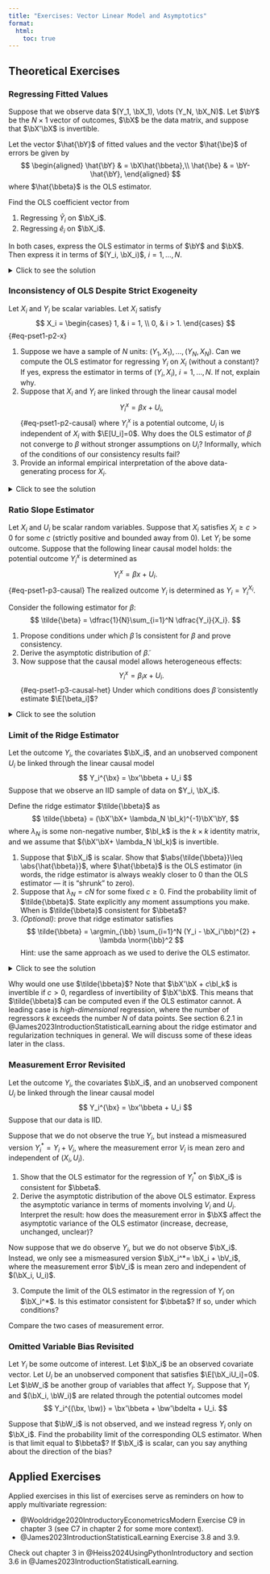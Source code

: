 ```yaml
---
title: "Exercises: Vector Linear Model and Asymptotics"
format:
  html:
    toc: true
---
```




## Theoretical Exercises 

### Regressing Fitted Values

Suppose that we observe data $(Y_1, \bX_1), \dots (Y_N, \bX_N)$. Let $\bY$ be the $N\times 1$ vector of outcomes, $\bX$ be the data matrix, and suppose that $\bX'\bX$ is invertible. 

Let the vector $\hat{\bY}$ of fitted values and the vector $\hat{\be}$ of errors be given by 
$$
\begin{aligned}
\hat{\bY} & = \bX\hat{\bbeta},\\
\hat{\be} & = \bY- \hat{\bY},
\end{aligned}
$$
where $\hat{\bbeta}$ is the OLS estimator. 

Find the OLS coefficient vector from

1. Regressing $\hat{Y}_i$ on $\bX_i$.
2. Regressing $\hat{e}_i$ on $\bX_i$.

In both cases, express the OLS estimator in terms of $\bY$ and $\bX$. Then express it in terms of $(Y_i, \bX_i)$, $i=1, \dots, N$.


<details>
  <summary>Click to see the solution</summary>

*First subquestion*: 
First consider the question of regressing $\hat{\bY}$ on $\bX$. Let $\tilde{\bbeta}$ be the OLS estimator of regressing $\hat{\bY}$ on $\bX$. We  can use the usual formula for the OLS, but replace $\bY$ with $\hat{\bY}$. We can then use the definition of $\hat{\bY}$ and $\hat{\bbeta}$ to express the coefficients in terms of the original data: 
$$
\begin{aligned}
\tilde{\bbeta} & = (\bX'\bX)^{-1}\bX'\hat{\bY} = (\bX'\bX)^{-1}\bX'\bX\hat{\bbeta} \\
& = \hat{\bbeta} = (\bX'\bX)^{-1}\bX\bY = \left(\sum_{i=1}^N \bX_i\bX_i' \right)^{-1}\sum_{i=1}^N\bX_iY_i,
\end{aligned}
$$
One way to interpret the above result is that applying OLS more than 1 time does not change anything. The first application already extracts all the information that can be linearly explained by $\bX$ (a property sometimes called *idempotency*).

<br>

*Second subquestion*: We can proceed similarly with $\hat{\be}$. Let $\check{\bbeta}$ be the OLS estimator for regressing $\hat{\bbeta}$ on $\bX$. We can again use the general expression for the OLS estimator and substitute the definition of $\hat{\bbeta}$:
$$
\begin{aligned}
\check{\bbeta} & = (\bX'\bX)^{-1}\bX'\hat{\be} = (\bX'\bX)^{-1}\bX'(\bY-\hat{\bY})\\
& = \hat{\bbeta} -\tilde{\bbeta} = \hat{\bbeta}- \hat{\bbeta}\\
& = 0,
\end{aligned}
$$
where we have used the first result of the problem.

 
</details>

### Inconsistency of OLS Despite Strict Exogeneity

Let $X_i$ and $Y_i$ be scalar variables. Let $X_i$ satisfy
$$
X_i = \begin{cases}
1, & i = 1, \\
0, & i > 1.
\end{cases}
$$ {#eq-pset1-p2-x}

1. Suppose we have a sample of $N$ units: $(Y_1, X_1), \dots, (Y_N, X_N)$. Can we compute the OLS estimator for regressing $Y_i$ on $X_i$ (without a constant)? If yes, express the estimator in terms of $(Y_i, X_i)$, $i=1,\dots, N$. If not, explain why.
2. Suppose that $X_i$ and $Y_i$ are linked through the linear causal model
$$
Y_i^x = \beta x + U_i,
$$ {#eq-pset1-p2-causal}
where $Y_i^x$ is a potential outcome, $U_i$ is independent of $X_i$ with $\E[U_i]=0$. Why does the OLS estimator of $\beta$ not converge to $\beta$ without stronger assumptions on $U_i$? Informally, which of the conditions of our consistency results fail?
3. Provide an informal empirical interpretation of the above data-generating process for $X_i$.

 

<details>
  <summary>Click to see the solution</summary>

*First subquestion*: The computability of the OLS estimator is determined by one key question: is $\bX'\bX$ invertible? If $\bX'\bX$ is invertible, then the answer is positive. 

In this case, there is only one scalar covariate. $\bX'\bX$ is itself then scalar ($1\times 1$) and given by
$$
\bX'\bX = \sum_{i=1}^N X_i^2
$$
By @eq-pset1-p2-x, we have that $\sum_{i=1}^N X_i^2=1$, which is invertible. It follows that we can compute $\hat{\beta}=(\bX'\bX)^{-1}\bX'\bY$:
$$
\hat{\beta} = (\bX'\bX)^{-1}\bX'\bY = \dfrac{\sum_{i=1}^N X_iY_i}{\sum_{i=1}^N X_i^2} = Y_1.
$$ {#eq-pset1-p2-beta}

<br>

*Second subquestion:* To answer this question formally, we use the same technique we use in the lectures --- substituting the underlying model into the estimator. By @eq-pset1-p2-causal, the realized outcomes satisfy
$$
Y_i = \beta X_i + U_i
$$

We substitute this expression for realized values into the OLS estimator ([-@eq-pset1-p2-beta]) to obtain
$$
\hat{\beta} = \beta + U_1,
$$
where we have used that $X_1 =1$ by @eq-pset1-p2-x.

We now see that the value of $\hat{\beta}$ does not depend on sample size $N$. The full value of $U_1$ will always be present in $\hat{\beta}$: as $N\to\infty$
$$
\hat{\beta} \xrightarrow{p} \beta + U_1
$$
The only case where $\hat{\beta}\xrightarrow{p}\beta$ is when $U_1=0$ --- an additional stronger condition.

Which conditions of our consistency results fail? There are two conditions that hold:

- Orthogonality: $\E[X_iU_i] =0$ holds. 
- Independence of units

There are two conditions that do not hold:

- Identical distributions: unit 1 is different to the rest. 
- Invertibility of the limit of $N^{-1}\sum_{i=1}^N\bX_i\bX_i'$. By @eq-pset1-p2-x, this sum is equal to $N^{-1}\to 0$.

Of these two failing conditions, the first one is usually not a big issue. It concerns only a single point, and in general we have tools for handling non-identical distributions. 
It is the second condition that creates a problem in the limit. 

The message of this problem is that we make two invertibility conditions: the sample condition (on $\bX'\bX$) and the population one (on $\E[\bX_i\bX_i']$). These conditions play different roles. Each can fail, while the other condition is true.

<br>

*Third subquestion*: we can imagine a simple experiment in which the subjects have arrived to the lab in a random order, independently of their characteristics. However, there is only one real treatment, which is given to the first unit. Everyone else receives a placebo. 





</details>

### Ratio Slope Estimator

Let $X_i$ and $U_i$ be scalar random variables. Suppose that $X_i$ satisfies $X_i\geq c>0$ for some $c$ (strictly positive and bounded away from 0). Let $Y_i$ be some outcome. Suppose that the following linear causal model holds: the potential outcome $Y_i^x$ is determined as
$$
Y_i^x = \beta x + U_i.
$$ {#eq-pset1-p3-causal}
The realized outcome $Y_i$ is determined as $Y_i = Y_i^{X_i}$.

Consider the following estimator for $\beta$:
$$
\tilde{\beta} = \dfrac{1}{N}\sum_{i=1}^N \dfrac{Y_i}{X_i}.
$$ 

1. Propose conditions under which $\tilde{\beta}$ is consistent for $\beta$ and prove consistency.
2. Derive the asymptotic distribution of $\tilde{\beta}$.
3. Now suppose that the causal model allows heterogeneous effects:
$$
Y_i^x = \beta_i x + U_i.
$$ {#eq-pset1-p3-causal-het}
Under which conditions does $\tilde{\beta}$ consistently estimate $\E[\beta_i]$?


<details>
  <summary>Click to see the solution</summary>


*First subquestion*: we again use the key technique --- substituting the true model into the estimator. By @eq-pset1-p3-causal, the outcome $Y_i$ satisfies
$$
Y_i = \beta X_i + U_i.
$$
We can substitute this expression into $\tilde{\beta}$ to obtain
$$
\tilde{\beta} = \dfrac{1}{N}\sum_{i=1}^N \dfrac{Y_i}{X_i} = \beta+ \dfrac{1}{N}\sum_{i=1}^N \dfrac{U_i}{X_i}
$$
The law of large number applies to the sum on the right hand side if 

1. $(X_i, U_i)$ are IID.
2. $\E[U_i/X_i]$ exists.

We make these assumptions. Then by the law of large numbers:
$$
\dfrac{1}{N}\sum_{i=1}^N \dfrac{U_i}{X_i}\xrightarrow{p} \E\left[ \dfrac{U_i}{X_i} \right].
$$
By the continuous mapping theorem:
$$
\tilde{\beta} \xrightarrow{p} \beta + \E\left[ \dfrac{U_i}{X_i} \right].
$$
$\tilde{\beta}$ is consistent for $\beta$ if 

3. $\E[U_i/X_i]=0$ (note that it is sufficient that $\E[U_i|X_i]=0$ for this condition, why?).

We conclude that $\tilde{\beta}$ is consistent for $\beta$ under assumptions (1)-(3).


<br>

*Second subquestion*: to study the asymptotic distribution, we keep the above conditions (1)-(3). Under these conditions (especially (3)) we note that 
$$
\begin{aligned}
\tilde{\beta} - \beta & = \dfrac{1}{N}\sum_{i=1}^N \dfrac{U_i}{X_i} \\
& = \dfrac{1}{N}\sum_{i=1}^N \dfrac{U_i}{X_i} - \E\left[\dfrac{U_i}{X_i}\right].
\end{aligned}
$$ {#eq-pset1-p3-sampling-error}
The bottom line is in the form used in the central limit theorem: sample average minus population average. We can then apply the central limit theorem provided the following assumption holds:

4. Finite second moments: $\E[U_i^2/X_i^2]<\infty$.

Then by the central limit theorem it holds that 
$$
\sqrt{N}\left(  \dfrac{1}{N}\sum_{i=1}^N \dfrac{U_i}{X_i} - \E\left[\dfrac{U_i}{X_i}\right] \right)\xrightarrow{d} N\left(0, \E\left[\dfrac{U_i^2}{X_i^2} \right] \right).
$$

By @eq-pset1-p3-sampling-error we conclude that, if assumptions (1)-(4) hold, then
$$
\sqrt{N}\left(\tilde{\beta}- \beta \right)\xrightarrow{d} N\left(0, \E\left[\dfrac{U_i^2}{X_i^2} \right] \right).
$$

<br>

*Third subquestion*: we again start by substituting the causal model into the estimator. Under @eq-pset1-p3-causal-het the outcome satisfies
$$
Y_i = \beta_i X_i + U_i.
$$
Then $\tilde{\beta}$ can be written as
$$
\tilde{\beta} = \dfrac{1}{N}\sum_{i=1}^N \beta_i +  \dfrac{1}{N}\sum_{i=1}^N \dfrac{U_i}{X_i}.
$$ {#eq-pset1-p3-sampling-error-het}
The second sum in @eq-pset1-p3-sampling-error-het can be handled as in the first subquestion using assumptions (1)-(3). The first sum satisfies
$$
 \dfrac{1}{N}\sum_{i=1}^N \beta_i  \xrightarrow{p} \E[\beta_i]
$$
by the law of large numbers provided

5. $\E[\beta_i]$ exists.

We conclude by the continuous mapping theorem (where do we apply it?) that $\tilde{\beta}$ is consistent for $\E[\beta_i]$ under conditions (1)-(3) and (5).

Note that this consistency result does not restrict the dependence between $\beta_i$ and $X_i$. This is in contrast to the behavior of the OLS estimator (see lectures).


</details>
 
### Limit of the Ridge Estimator

Let the outcome $Y_i$, the covariates $\bX_i$, and an unobserved component $U_i$ be linked through the linear causal model
$$
Y_i^{\bx} = \bx'\bbeta + U_i
$$
Suppose that we observe an IID sample of data on $Y_i, \bX_i$. 

Define the ridge estimator $\tilde{\bbeta}$ as
$$
\tilde{\bbeta} = (\bX'\bX+ \lambda_N \bI_k)^{-1}\bX'\bY,
$$
where $\lambda_N$ is some non-negative number, $\bI_k$ is the $k\times k$ identity matrix, and we assume that $(\bX'\bX+ \lambda_N \bI_k)$ is invertible. 

1. Suppose that $\bX_i$ is scalar. Show that $\abs{\tilde{\bbeta}}\leq \abs{\hat{\bbeta}}$, where $\hat{\bbeta}$ is the OLS estimator (in words, the ridge estimator is always weakly closer to 0 than the OLS estimator — it is "shrunk" to zero).
2. Suppose that $\lambda_N = cN$ for some fixed $c\geq 0$. Find the probability limit of $\tilde{\bbeta}$. State explicitly any moment assumptions you make. When is $\tilde{\bbeta}$ consistent for $\bbeta$?
3. *(Optional)*: prove that ridge estimator satisfies
$$
\tilde{\bbeta} = \argmin_{\bb} \sum_{i=1}^N (Y_i - \bX_i'\bb)^{2} + \lambda \norm{\bb}^2
$$
Hint: use the same approach as we used to derive the OLS estimator. 
  

 
<details>
  <summary>Click to see the solution</summary>

*First subquestion*: in the scalar case we can write both estimators as
$$
\begin{aligned}
\hat{\bbeta} & = \dfrac{\sum_{i=1}^N X_i Y_i }{\sum_{i=1}^N X_i^2},\\
\tilde{\bbeta} & = \dfrac{\sum_{i=1}^N X_i Y_i}{\sum_{i=1}^N X_i^2 + \lambda_N}.
\end{aligned}
$$
We can then divide the ridge estimator by the OLS estimator:
$$
\dfrac{\tilde{\bbeta}}{\hat{\bbeta}} = \dfrac{\sum_{i=1}^N X_i^2}{ \sum_{i=1}^N X_i^2 + \lambda_N } \leq 1.
$$
The desired inequality follows.

<br>

*Second subquestion*: for the second subquestion, we again start by substituting the model into the estimator:
$$
\begin{aligned}
\tilde{\bbeta} & = (\bX'\bX+ \lambda_N \bI_k)^{-1}\bX'\bY\\
& = \left(\dfrac{1}{N}\sum_{i=1}^N \bX_i\bX_i' + c\bI_k\right)^{-1} \dfrac{1}{N}\sum_{i=1}^N \bX_iY_i\\
& = \left(\dfrac{1}{N}\sum_{i=1}^N \bX_i\bX_i' + c\bI_k\right)^{-1} \dfrac{1}{N}\sum_{i=1}^N \bX_i\bX_i'\bbeta\\
& \quad + \left(\dfrac{1}{N}\sum_{i=1}^N \bX_i\bX_i' + c\bI_k\right)^{-1} \dfrac{1}{N}\sum_{i=1}^N \bX_i U_i
\end{aligned}
$$ {#eq-pset1-p4-sampling-error}
We now only need to handle the individual averages in the above expression. 

First, we assume that 

- $\E[\bX_i\bX_i']$ and $\E[\bX_i'U_i]$ exist

Then by the law of large number it holds that
$$
\begin{aligned}
 \dfrac{1}{N}\sum_{i=1}^N \bX_i \bX_i' & \xrightarrow{p} \E[\bX_i\bX_i'], \\
 \dfrac{1}{N}\sum_{i=1}^N \bX_i U_i & \xrightarrow{p} \E[\bX_iU_i] . 
\end{aligned}
$$
By the continuous mapping theorem it also follows that
$$
 \dfrac{1}{N}\sum_{i=1}^N \bX_i \bX_i' + c\bI_i \xrightarrow{p} \E[\bX_i\bX_i'] + c\bI_k.
$$ {#eq-pset1-p4-leading-term}

Second, to handle the leading terms in @eq-pset1-p4-sampling-error, we also assume that

- $\E[\bX_i\bX_i'] + c\bI_k$ is invertible

Then by the continuous mapping theorem and  @eq-pset1-p4-leading-term it holds that 
$$
 \left(\dfrac{1}{N}\sum_{i=1}^N \bX_i \bX_i' + c\bI_k\right)^{-1} \xrightarrow{p} \left(\E[\bX_i\bX_i'] + c\bI_k\right)^{-1}.
$$

Combining the above arguments together and applying the continuous mapping theorem, we conclude that
$$
\begin{aligned}
\tilde{\bbeta} & \xrightarrow{p}  \left(\E[\bX_i\bX_i'] + c\bI_k\right)^{-1} \E[\bX_i\bX_i']\bbeta
\\
& \quad +  \left(\E[\bX_i\bX_i'] + c\bI_k\right)^{-1} \E[\bX_iU_i].
\end{aligned}
$$
We conclude that $\tilde{\bbeta}$ is consistent for $\bbeta$ if $c=0$ and $\E[\bX_iU_i]=0$.






<br>

</details>

Why would one use $\tilde{\bbeta}$? Note that $\bX'\bX + c\bI_k$ is invertible if $c>0$, regardless of invertibility of $\bX'\bX$. This means that $\tilde{\bbeta}$ can be computed even if the OLS estimator cannot. A leading case is *high-dimensional* regression, where the number of regressors $k$ exceeds the number $N$ of data points. See section 6.2.1 in @James2023IntroductionStatisticalLearning about the ridge estimator and regularization techniques in general. We will discuss some of these ideas later in the class.

### Measurement Error Revisited

Let the outcome $Y_i$, the covariates $\bX_i$, and an unobserved component $U_i$ be linked through the linear causal model
$$
Y_i^{\bx} = \bx'\bbeta + U_i
$$
Suppose that our data is IID.


Suppose that we do not observe the true $Y_i$, but instead a mismeasured version $Y_i^*= Y_i + V_i$, where the measurement error $V_i$ is mean zero and independent of $(X_i, U_i)$. 

1. Show that the OLS estimator for the regression of $Y_i^*$ on $\bX_i$ is consistent for $\bbeta$.
2. Derive the asymptotic distribution of the above OLS estimator. Express the asymptotic variance in terms of moments involving $V_i$ and $U_i$. Interpret the result: how does the measurement error in $\bX$ affect the asymptotic variance of the OLS estimator (increase, decrease, unchanged, unclear)? 

Now suppose that we do observe $Y_i$, but we do not observe $\bX_i$. Instead, we only see a mismeasured version $\bX_i^*= \bX_i + \bV_i$, where the measurement error $\bV_i$ is mean zero and independent of $(\bX_i, U_i)$. 

3. Compute the limit of the OLS estimator in the regression of $Y_i$ on $\bX_i^*$. Is this estimator consistent for $\bbeta$? If so, under which conditions?

Compare the two cases of measurement error.



### Omitted Variable Bias Revisited

Let $Y_i$ be some outcome of interest. Let $\bX_i$ be an observed covariate vector. Let $U_i$ be an unobserved component that satisfies $\E[\bX_iU_i]=0$. Let $\bW_i$ be another group of variables that affect $Y_i$. Suppose that $Y_i$ and $(\bX_i, \bW_i)$ are related through the potential outcomes model
$$
Y_i^{(\bx, \bw)} = \bx'\bbeta + \bw'\bdelta + U_i.
$$ 

Suppose that $\bW_i$ is not observed, and we instead regress $Y_i$ only on $\bX_i$. Find the probability limit of the corresponding OLS estimator. When is that limit equal to $\bbeta$? If $\bX_i$ is scalar, can you say anything about the direction of the bias? 


## Applied Exercises

Applied exercises in this list of exercises serve as reminders on how to apply multivariate regression:

- @Wooldridge2020IntroductoryEconometricsModern Exercise C9 in chapter 3 (see C7 in chapter 2 for some more context).
- @James2023IntroductionStatisticalLearning Exercise 3.8 and 3.9. 

Check out chapter 3 in @Heiss2024UsingPythonIntroductory and section 3.6 in @James2023IntroductionStatisticalLearning.